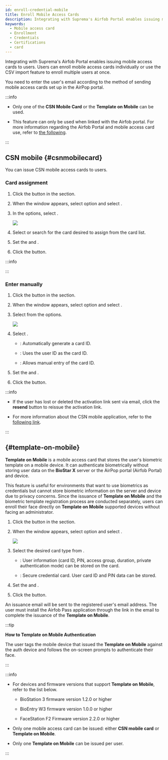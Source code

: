 ```yaml
---
id: enroll-credential-mobile
title: Enroll Mobile Access Cards
description: Integrating with Suprema's Airfob Portal enables issuing mobile access cards to users.
keywords:
  - Mobile access card
  - Enrollment
  - Credentials
  - Certifications
  - card
---
```



Integrating with Suprema's Airfob Portal enables issuing mobile access cards to users. Users can enroll mobile access cards individually or use the CSV import feature to enroll multiple users at once.

You need to enter the user's email according to the method of sending mobile access cards set up in the AirPop portal.

:::info

* Only one of the **CSN Mobile Card** or the **Template on Mobile** can be used.

* This feature can only be used when linked with the Airfob portal. For more information regarding the Airfob Portal and mobile access card use, refer to [the following](settings-credential-mobile-access-card).

:::

## CSN mobile {#csnmobilecard}

You can issue CSN mobile access cards to users.

### Card assignment

1. Click the <Cmd sid='common.mobileCredential' product='2' /> button in the <Cmd sid='common.credential' product='2' /> section.

2. When the <Cmd sid='user.header.mobile' product='2' /> window appears, select <Cmd sid='user.cardType' product='2' /> option and select <Cmd sid='user.cardEnrol.cardTypeCsnMobile' product='2' />.

3. In the <Cmd sid='common.registrationOption' product='2' /> options, select <Cmd sid='common.assignCard' product='2' />.

   <Image src='/img/biostarx-new-user-credential-mobile-csn-assign.png' />

4. Select or search for the card desired to assign from the card list.

5. Set the <Cmd sid='common.info' product='2' /> and <Cmd sid='common.validPeriod' product='2' />.

6. Click the <Cmd sid='button.enroll' product='2' /> button.

:::info

<MobileNotes />

:::

### Enter manually

1. Click the <Cmd sid='common.mobileCredential' product='2' /> button in the <Cmd sid='common.credential' product='2' /> section.

2. When the <Cmd sid='user.header.mobile' product='2' /> window appears, select <Cmd sid='user.cardType' product='2' /> option and select <Cmd sid='user.cardEnrol.cardTypeCsnMobile' product='2' />.

3. Select <Cmd sid='common.enterManually' product='2' /> from the <Cmd sid='common.registrationOption' product='2' /> options.

   <Image src='/img/biostarx-new-user-credential-mobile-csn.png' />

4. Select <Cmd sid='zone.intrusion.inputType' product='2' />.

   * <Cmd sid='user.random.cardid' product='2' />: Automatically generate a card ID.

   * <Cmd sid='common.useUserId' product='2' />: Uses the user ID as the card ID.

   * <Cmd sid='user.manual.input' product='2' />: Allows manual entry of the card ID.

5. Set the <Cmd sid='common.info' product='2' /> and <Cmd sid='common.validPeriod' product='2' />.

6. Click the <Cmd sid='button.enroll' product='2' /> button.

:::info

<MobileNotes />

* If the user has lost or deleted the activation link sent via email, click the **resend** button to reissue the activation link.

* For more information about the CSN mobile application, refer to the [following link](https://www.csn.edu/csn-mobile-apps).

:::

## <Cmd sid='team.user.tom' className='normal' /> {#template-on-mobile}

**Template on Mobile** is a mobile access card that stores the user's biometric template on a mobile device. It can authenticate biometrically without storing user data on the **BioStar X** server or the AirPop portal (Airfob Portal) and device.

This feature is useful for environments that want to use biometrics as credentials but cannot store biometric information on the server and device due to privacy concerns. Since the issuance of **Template on Mobile** and the biometric template registration process are conducted separately, users can enroll their face directly on **Template on Mobile** supported devices without facing an administrator.

1. Click the <Cmd sid='common.mobileCredential' product='2' /> button in the <Cmd sid='common.credential' product='2' /> section.

2. When the <Cmd sid='user.header.mobile' product='2' /> window appears, select <Cmd sid='user.cardType' product='2' /> option and select <Cmd sid='user.cardEnroll.cardTypeTemplateOnMobile' product='2' />.

   <Image src='/img/biostarx-new-user-credential-mobile-tom.png' />

3. Select the desired card type from <Cmd sid='user.cardModeLong' product='2' />.

   * <Cmd sid='user.accessOnCard' product='2' />: User information (card ID, PIN, access group, duration, private authentication mode) can be stored on the card.

   * <Cmd sid='user.secureCredentialCard' product='2' />: Secure credential card. User card ID and PIN data can be stored.

4. Set the <Cmd sid='common.info' product='2' /> and <Cmd sid='common.validPeriod' product='2' />.

5. Click the <Cmd sid='button.enroll' product='2' /> button.

An issuance email will be sent to the registered user's email address. The user must install the Airfob Pass application through the link in the email to complete the issuance of the **Template on Mobile**.

:::tip

**How to Template on Mobile Authentication**

The user tags the mobile device that issued the **Template on Mobile** against the auth device and follows the on-screen prompts to authenticate their face.

:::

:::info

<MobileNotes />

* For devices and firmware versions that support **Template on Mobile**, refer to the list below.

  * BioStation 3 firmware version 1.2.0 or higher

  * BioEntry W3 firmware version 1.0.0 or higher

  * FaceStation F2 Firmware version 2.2.0 or higher

* Only one mobile access card can be issued: either **CSN mobile card** or **Template on Mobile**.

* Only one **Template on Mobile** can be issued per user.

:::
